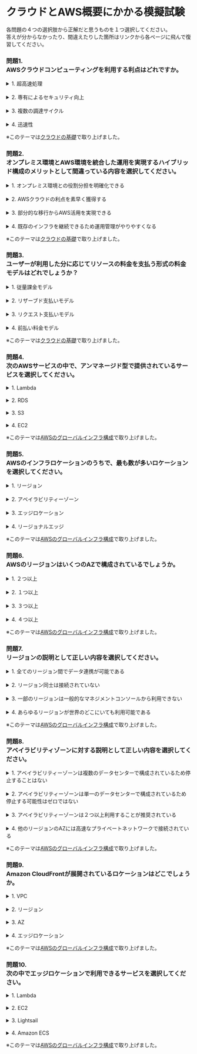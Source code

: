 # クラウドとAWS概要にかかる模擬試験
各問題の４つの選択肢から正解だと思うものを１つ選択してください。  
答えが分からなかったり、間違えたりした箇所はリンクから各ページに飛んで復習してください。
### 問題1. <br/>AWSクラウドコンピューティングを利用する利点はどれですか。
<details><summary>1. 超高速処理</summary>1.は不正解です。<br/>超高速処理はサービスに依存しますが、必ずしもクラウドであれば実現できるというわけではありません。</details><br/>
<details><summary>2. 専有によるセキュリティ向上</summary>2.は不正解です。<br/>専有することは選択によっては可能ですが、基本はインフラを共有することがクラウドの性質になります。</details><br/>
<details><summary>3. 複数の調達サイクル</summary>3.は不正解です。<br/>調達サイクルを短縮化・効率化するのがクラウドの利点です。</details><br/>
<details><summary>4. 迅速性</summary>正解です。<br/>クラウドを利用することで、迅速にサーバーなどのインフラを利用することができます。</details>

※このテーマは[クラウドの基礎](aws_cp_cloud_basics)で取り上げました。

### 問題2. <br/>オンプレミス環境とAWS環境を統合した運用を実現するハイブリッド構成のメリットとして間違っている内容を選択してください。
<details><summary>1. オンプレミス環境との役割分担を明確化できる</summary>1.は不正解です。<br/>オンプレミス環境とクラウドとでインフラの利点を共有することができるため、正しい内容です。</details><br/>
<details><summary>2. AWSクラウドの利点を素早く獲得する</summary>2.は不正解です。<br/>オンプレミス環境から全てクラウドへ移行することは時間がかかるため、部分的にハイブリッドから実行するので迅速にAWSクラウドを活用することができます。</details><br/>
<details><summary>3. 部分的な移行からAWS活用を実現できる</summary>3.は不正解です。<br/>オンプレミス環境から全てクラウドへ移行することは時間がかかるため、部分的にハイブリッドから実行するで迅速にAWSクラウドを活用することができます。</details><br/>
<details><summary>4. 既存のインフラを継続できるため運用管理がやりやすくなる</summary>正解です。<br/>ハイブリッド構成は基本的にはクラウドとオンプレミス環境とを統合した運用管理が必要となり、複雑な対応が必要となります。<br/>統合環境によって効率化するサービスもありますが、いずれにせよ追加の対応が必要です。</details>

※このテーマは[クラウドの基礎](aws_cp_cloud_basics)で取り上げました。

### 問題3. <br/>ユーザーが利用した分に応じてリソースの料金を支払う形式の料金モデルはどれでしょうか？
<details><summary>1. 従量課金モデル</summary>正解です。<br/>ユーザーが利用した分に応じてリソースの料金を支払う形式の料金モデルを従量課金モデルといいます。<br/>通常AWSのリソースは従量課金となっています。</details><br/>
<details><summary>2. リザーブド支払いモデル</summary>2.は不正解です。<br/>ユーザーが利用した分に応じてリソースの料金を支払う形式の料金モデルを従量課金モデルといいます。<br/>通常AWSのリソースは従量課金となっています。</details><br/>
<details><summary>3. リクエスト支払いモデル</summary>3.は不正解です。<br/>ユーザーが利用した分に応じてリソースの料金を支払う形式の料金モデルを従量課金モデルといいます。<br/>通常AWSのリソースは従量課金となっています。</details><br/>
<details><summary>4. 前払い料金モデル</summary>4.は不正解です。<br/>ユーザーが利用した分に応じてリソースの料金を支払う形式の料金モデルを従量課金モデルといいます。<br/>通常AWSのリソースは従量課金となっています。</details>

※このテーマは[クラウドの基礎](aws_cp_cloud_basics)で取り上げました。

### 問題4. <br/>次のAWSサービスの中で、アンマネージド型で提供されているサービスを選択してください。
<details><summary>1. Lambda</summary>1.は不正解です。<br/>この中でEC2のみがアンマネージド型として提供されているAWSサービスです。<br/>その他のサービスは全てマネージド型として運用の多くがAWS側で実施されています。</details><br/>
<details><summary>2. RDS</summary>2.は不正解です。<br/>この中でEC2のみがアンマネージド型として提供されているAWSサービスです。<br/>その他のサービスは全てマネージド型として運用の多くがAWS側で実施されています。</details><br/>
<details><summary>3. S3</summary>3.は不正解です。<br/>この中でEC2のみがアンマネージド型として提供されているAWSサービスです。<br/>その他のサービスは全てマネージド型として運用の多くがAWS側で実施されています。</details><br/>
<details><summary>4. EC2</summary>正解です。<br/>この中でEC2のみがアンマネージド型として提供されているAWSサービスです。<br/>その他のサービスは全てマネージド型として運用の多くがAWS側で実施されています。</details>

※このテーマは[AWSのグローバルインフラ構成](aws_cp_grobal_infra_structure_of_aws)で取り上げました。

### 問題5. <br/>AWSのインフラロケーションのうちで、最も数が多いロケーションを選択してください。
<details><summary>1. リージョン</summary>1.は不正解です。<br/>エッジロケーションは世界中に200か所以上設置されています。<br/>リージョンは24以上、AZは75以上となっており、エッジロケーションが最大のロケーションとなっています。</details><br/>
<details><summary>2. アベイラビリティーゾーン</summary>2.は不正解です。<br/>エッジロケーションは世界中に200か所以上設置されています。<br/>リージョンは24以上、AZは75以上となっており、エッジロケーションが最大のロケーションとなっています。</details><br/>
<details><summary>3. エッジロケーション</summary>正解です。<br/>エッジロケーションは世界中に200か所以上設置されています。<br/>リージョンは24以上、AZは75以上となっており、エッジロケーションが最大のロケーションとなっています。</details><br/>
<details><summary>4. リージョナルエッジ</summary>4.は不正解です。<br/>エッジロケーションは世界中に200か所以上設置されています。<br/>リージョンは24以上、AZは75以上となっており、エッジロケーションが最大のロケーションとなっています。</details>

※このテーマは[AWSのグローバルインフラ構成](aws_cp_grobal_infra_structure_of_aws)で取り上げました。

### 問題6. <br/>AWSのリージョンはいくつのAZで構成されているでしょうか。
<details><summary>1. ２つ以上</summary>正解です。<br/>AWSのリージョンは2つ以上のAZで構成されています。</details><br/>
<details><summary>2. １つ以上</summary>2.は不正解です。<br/>AWSのリージョンは2つ以上のAZで構成されています。</details><br/>
<details><summary>3. ３つ以上</summary>3.は不正解です。<br/>AWSのリージョンは2つ以上のAZで構成されています。</details><br/>
<details><summary>4. ４つ以上</summary>4.は不正解です。<br/>AWSのリージョンは2つ以上のAZで構成されています。</details>

※このテーマは[AWSのグローバルインフラ構成](aws_cp_grobal_infra_structure_of_aws)で取り上げました。

### 問題7. <br/>リージョンの説明として正しい内容を選択してください。
<details><summary>1. 全てのリージョン間でデータ連携が可能である</summary>1.は不正解です。<br/>中国内部のリージョンなど一部のリージョンは一般的なマネジメントコンソールから見えないようになっています。</details><br/>
<details><summary>2. リージョン同士は接続されていない</summary>2.は不正解です。<br/>中国内部のリージョンなど一部のリージョンは一般的なマネジメントコンソールから見えないようになっています。</details><br/>
<details><summary>3. 一部のリージョンは一般的なマネジメントコンソールから利用できない</summary>正解です。<br/>中国内部のリージョンなど一部のリージョンは一般的なマネジメントコンソールから見えないようになっています。</details><br/>
<details><summary>4. あらゆるリージョンが世界のどこにいても利用可能である</summary>4.は不正解です。<br/>中国内部のリージョンなど一部のリージョンは一般的なマネジメントコンソールから見えないようになっています。</details>

※このテーマは[AWSのグローバルインフラ構成](aws_cp_grobal_infra_structure_of_aws)で取り上げました。

### 問題8. <br/>アベイラビリティゾーンに対する説明として正しい内容を選択してください。
<details><summary>1. アベイラビリティーゾーンは複数のデータセンターで構成されているため停止することはない</summary>1.は不正解です。<br/>アベイラビリティゾーンはまれに停止する可能性があるため、シングルAZでは完全にシステム停止を防ぐことはできません。</details><br/>
<details><summary>2. アベイラビリティーゾーンは単一のデータセンターで構成されているため停止する可能性はゼロではない</summary>2.は不正解です。<br/>AZは１つ以上の複数のデータセンターで構成されている場合があります。</details><br/>
<details><summary>3. アベイラビリティーゾーンは２つ以上利用することが推奨されている</summary>正解です。<br/>AWSではアベイラビリティゾーンは2つ以上利用することが推奨されており、これをマルチAZ構成と呼んでいます。</details><br/>
<details><summary>4. 他のリージョンのAZには高速なプライベートネットワークで接続されている</summary>4.は不正解です。<br/>他のリージョンのAZに高速なプライベートネットワークで接続されていないため、正しくありません。</details>

※このテーマは[AWSのグローバルインフラ構成](aws_cp_grobal_infra_structure_of_aws)で取り上げました。

### 問題9. <br/>Amazon CloudFrontが展開されているロケーションはどこでしょうか。
<details><summary>1. VPC</summary>1.は不正解です。<br/>CloudFrontはエッジロケーションで展開され、グローバルにコンテンツ配信を実施します。</details><br/>
<details><summary>2. リージョン</summary>2.は不正解です。<br/>CloudFrontはエッジロケーションで展開され、グローバルにコンテンツ配信を実施します。</details><br/>
<details><summary>3. AZ</summary>3.は不正解です。<br/>CloudFrontはエッジロケーションで展開され、グローバルにコンテンツ配信を実施します。</details><br/>
<details><summary>4. エッジロケーション</summary>正解です。<br/>CloudFrontはエッジロケーションで展開され、グローバルにコンテンツ配信を実施します。</details>

※このテーマは[AWSのグローバルインフラ構成](aws_cp_grobal_infra_structure_of_aws)で取り上げました。

### 問題10. <br/>次の中でエッジロケーションで利用できるサービスを選択してください。
<details><summary>1. Lambda</summary>正解です。<br/>Lambda@Edge は、エッジロケーションにおいてAmazon CloudFrontの機能で、アプリケーションのユーザーに近いロケーションでコードを実行できるため、パフォーマンスが向上し、待ち時間が短縮されます。</details><br/>
<details><summary>2. EC2</summary>2.は不正解です。<br/>Lambda@Edge は、エッジロケーションにおいてAmazon CloudFrontの機能で、アプリケーションのユーザーに近いロケーションでコードを実行できるため、パフォーマンスが向上し、待ち時間が短縮されます。</details><br/>
<details><summary>3. Lightsail</summary>3.は不正解です。<br/>Lambda@Edge は、エッジロケーションにおいてAmazon CloudFrontの機能で、アプリケーションのユーザーに近いロケーションでコードを実行できるため、パフォーマンスが向上し、待ち時間が短縮されます。</details><br/>
<details><summary>4. Amazon ECS</summary>4.は不正解です。<br/>Lambda@Edge は、エッジロケーションにおいてAmazon CloudFrontの機能で、アプリケーションのユーザーに近いロケーションでコードを実行できるため、パフォーマンスが向上し、待ち時間が短縮されます。</details>

※このテーマは[AWSのグローバルインフラ構成](aws_cp_grobal_infra_structure_of_aws)で取り上げました。